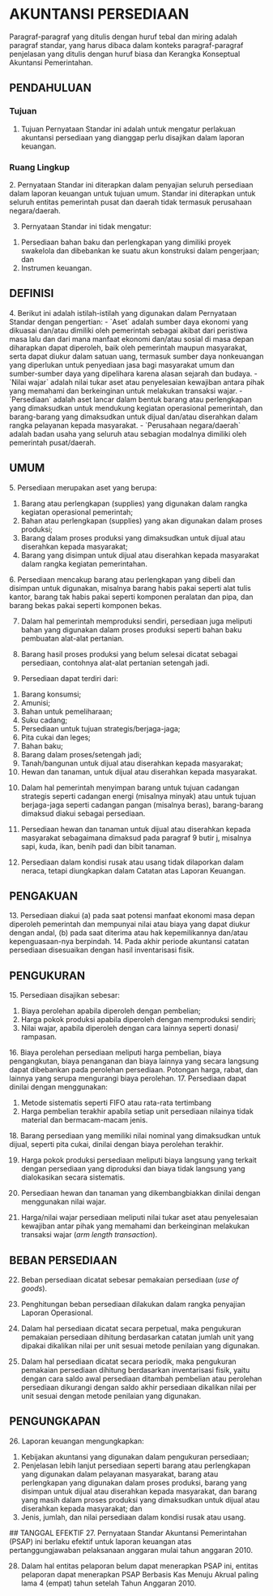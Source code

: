 # AKUNTANSI PERSEDIAAN 


<Callout type="info">
  Paragraf-paragraf yang ditulis dengan huruf tebal dan miring adalah paragraf standar, yang harus dibaca dalam konteks paragraf-paragraf penjelasan yang ditulis dengan huruf biasa dan Kerangka Konseptual Akuntansi Pemerintahan. <BolderBtn/> 
</Callout>

## PENDAHULUAN 

### Tujuan 

1. Tujuan Pernyataan Standar ini adalah untuk mengatur perlakuan akuntansi persediaan yang dianggap perlu disajikan dalam laporan keuangan. 

### Ruang Lingkup 

<Bolder>
2. Pernyataan Standar ini diterapkan dalam penyajian seluruh persediaan dalam laporan keuangan untuk tujuan umum. Standar ini diterapkan untuk seluruh entitas pemerintah pusat dan daerah tidak termasuk perusahaan negara/daerah. 
</Bolder>

3. Pernyataan Standar ini tidak mengatur: 
<ol class="custom-list">
<li>Persediaan bahan baku dan perlengkapan yang dimiliki proyek swakelola dan dibebankan ke suatu akun konstruksi dalam pengerjaan; dan </li>
<li>Instrumen keuangan.</li>
</ol>

## DEFINISI 
<Bolder>
4. Berikut ini adalah istilah-istilah yang digunakan dalam Pernyataan Standar dengan pengertian: 
- `Aset` adalah sumber daya ekonomi yang dikuasai dan/atau dimiliki oleh pemerintah sebagai akibat dari peristiwa masa lalu dan dari mana manfaat ekonomi dan/atau sosial di masa depan diharapkan dapat diperoleh, baik oleh pemerintah maupun masyarakat, serta dapat diukur dalam satuan uang, termasuk sumber daya nonkeuangan yang diperlukan untuk penyediaan jasa bagi masyarakat umum dan sumber-sumber daya yang dipelihara karena alasan sejarah dan budaya.
- `Nilai wajar` adalah nilai tukar aset atau penyelesaian kewajiban antara pihak yang memahami dan berkeinginan untuk melakukan transaksi wajar.
- `Persediaan` adalah aset lancar dalam bentuk barang atau perlengkapan yang dimaksudkan untuk mendukung kegiatan operasional pemerintah, dan barang-barang yang dimaksudkan untuk dijual dan/atau diserahkan dalam rangka pelayanan kepada masyarakat.
- `Perusahaan negara/daerah` adalah badan usaha yang seluruh atau sebagian modalnya dimiliki oleh pemerintah pusat/daerah.
</Bolder>

## UMUM 
<Bolder>
5. Persediaan merupakan aset yang berupa: 
<ol class="custom-list">
<li>Barang atau perlengkapan (supplies) yang digunakan dalam rangka kegiatan operasional pemerintah; </li>
<li>Bahan atau perlengkapan (supplies) yang akan digunakan dalam proses produksi; </li>
<li>Barang dalam proses produksi yang dimaksudkan untuk dijual atau diserahkan kepada masyarakat; </li>
<li>Barang yang disimpan untuk dijual atau diserahkan kepada masyarakat dalam rangka kegiatan pemerintahan. </li>
</ol>
</Bolder>
6. Persediaan mencakup barang atau perlengkapan yang dibeli dan disimpan untuk digunakan, misalnya barang habis pakai seperti alat tulis kantor, barang tak habis pakai seperti komponen peralatan dan pipa, dan barang bekas pakai seperti komponen bekas. 

7. Dalam hal pemerintah memproduksi sendiri, persediaan juga meliputi bahan yang digunakan dalam proses produksi seperti bahan baku pembuatan alat-alat pertanian. 

8. Barang hasil proses produksi yang belum selesai dicatat sebagai persediaan, contohnya alat-alat pertanian setengah jadi. 

9. Persediaan dapat terdiri dari: 
<ol class="custom-list">
<li>Barang konsumsi; </li>
<li>Amunisi; </li>
<li>Bahan untuk pemeliharaan; </li>
<li>Suku cadang; </li>
<li>Persediaan untuk tujuan strategis/berjaga-jaga; </li>
<li>Pita cukai dan leges; </li>
<li>Bahan baku; </li>
<li>Barang dalam proses/setengah jadi; </li>
<li>Tanah/bangunan untuk dijual atau diserahkan kepada masyarakat; </li>
<li>Hewan dan tanaman, untuk dijual atau diserahkan kepada masyarakat. </li>
</ol>

10. Dalam hal pemerintah menyimpan barang untuk tujuan cadangan strategis seperti cadangan energi (misalnya minyak) atau untuk tujuan berjaga-jaga seperti cadangan pangan (misalnya beras), barang-barang dimaksud diakui sebagai persediaan. 

11. Persediaan hewan dan tanaman untuk dijual atau diserahkan kepada masyarakat sebagaimana dimaksud pada paragraf 9 butir j, misalnya sapi, kuda, ikan, benih padi dan bibit tanaman. 

12. Persediaan dalam kondisi rusak atau usang tidak dilaporkan dalam neraca, tetapi diungkapkan dalam Catatan atas Laporan Keuangan.

## PENGAKUAN 
<Bolder>
13. Persediaan diakui (a) pada saat potensi manfaat ekonomi masa depan diperoleh pemerintah dan mempunyai nilai atau biaya yang dapat diukur dengan andal, (b) pada saat diterima atau hak kepemilikannya dan/atau kepenguasaan-nya berpindah. 
</Bolder>
14. Pada akhir periode akuntansi catatan persediaan disesuaikan dengan hasil inventarisasi fisik.

## PENGUKURAN 
<Bolder>
15. Persediaan disajikan sebesar: 
<ol class="custom-list">
<li>Biaya perolehan apabila diperoleh dengan pembelian; </li>
<li>Harga pokok produksi apabila diperoleh dengan memproduksi sendiri; </li>
<li>Nilai wajar, apabila diperoleh dengan cara lainnya seperti donasi/ rampasan. </li>
</ol>
</Bolder>
16. Biaya perolehan persediaan meliputi harga pembelian, biaya pengangkutan, biaya penanganan dan biaya lainnya yang secara langsung dapat dibebankan pada perolehan persediaan. Potongan harga, rabat, dan lainnya yang serupa mengurangi biaya perolehan. 
<Bolder>
17. Persediaan dapat dinilai dengan menggunakan: 
<ol class="custom-list">
<li>Metode sistematis seperti FIFO atau rata-rata tertimbang </li>
<li>Harga pembelian terakhir apabila setiap unit persediaan nilainya tidak material dan bermacam-macam jenis.</li>
</ol> 
</Bolder>
18. Barang persediaan yang memiliki nilai nominal yang dimaksudkan untuk dijual, seperti pita cukai, dinilai dengan biaya perolehan terakhir. 

19. Harga pokok produksi persediaan meliputi biaya langsung yang terkait dengan persediaan yang diproduksi dan biaya tidak langsung yang dialokasikan secara sistematis. 

20. Persediaan hewan dan tanaman yang dikembangbiakkan dinilai dengan menggunakan nilai wajar. 

21. Harga/nilai wajar persediaan meliputi nilai tukar aset atau penyelesaian kewajiban antar pihak yang memahami dan berkeinginan melakukan transaksi wajar (_arm length transaction_).

## BEBAN PERSEDIAAN 

22. Beban persediaan dicatat sebesar pemakaian persediaan (_use of goods_). 

23. Penghitungan beban persediaan dilakukan dalam rangka penyajian Laporan Operasional. 

24. Dalam hal persediaan dicatat secara perpetual, maka pengukuran pemakaian persediaan dihitung berdasarkan catatan jumlah unit yang dipakai dikalikan nilai per unit sesuai metode penilaian yang digunakan. 

25. Dalam hal persediaan dicatat secara periodik, maka pengukuran pemakaian persediaan dihitung berdasarkan inventarisasi fisik, yaitu dengan cara saldo awal persediaan ditambah pembelian atau perolehan persediaan dikurangi dengan saldo akhir persediaan dikalikan nilai per unit sesuai dengan metode penilaian yang digunakan.

## PENGUNGKAPAN 
<Bolder>
26. Laporan keuangan mengungkapkan: 
<ol class="custom-list">
<li>Kebijakan akuntansi yang digunakan dalam pengukuran persediaan; </li>
<li>Penjelasan lebih lanjut persediaan seperti barang atau perlengkapan yang digunakan dalam pelayanan masyarakat, barang atau perlengkapan yang digunakan dalam proses produksi, barang yang disimpan untuk dijual atau diserahkan kepada masyarakat, dan barang yang masih dalam proses produksi yang dimaksudkan untuk dijual atau diserahkan kepada masyarakat; dan </li>
<li>Jenis, jumlah, dan nilai persediaan dalam kondisi rusak atau usang.</li>
</ol>
</Bolder>
## TANGGAL EFEKTIF 
<Bolder>
27. Pernyataan Standar Akuntansi Pemerintahan (PSAP) ini berlaku efektif untuk laporan keuangan atas pertanggungjawaban pelaksanaan anggaran mulai tahun anggaran 2010. 

28. Dalam hal entitas pelaporan belum dapat menerapkan PSAP ini, entitas pelaporan dapat menerapkan PSAP  Berbasis Kas Menuju Akrual paling lama 4 (empat) tahun setelah Tahun Anggaran 2010.

</Bolder>